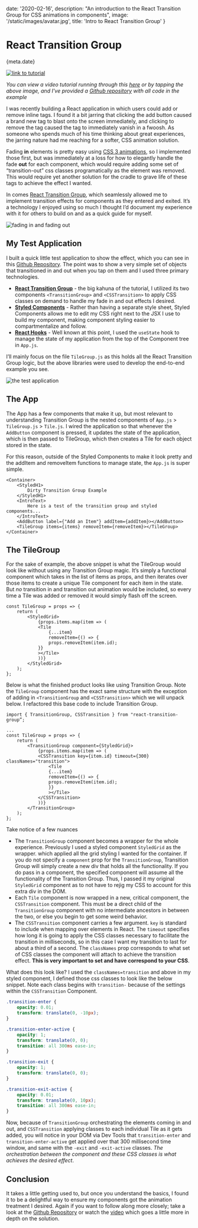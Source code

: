 
date: '2020-02-16',
description: "An introduction to the React Transition Group for CSS animations in components",
image: '/static/images/avatar.jpg',
title: 'Intro to React Transition Group'
}


# React Transition Group

<Date>{meta.date}</Date>

[![link to tutorial](/static/images/transition-group/video.png)](https://youtu.be/ElbruR89FQM)

_You can view a video tutorial running through this [here](https://youtu.be/ElbruR89FQM) or by tapping the above image, and I've provided a [Github repository](https://github.com/danmostudco/ReactTransitionGroupExample) with all code in the example_

I was recently building a React application in which users could add or remove inline tags. I found it a bit jarring that clicking the add button caused a brand new tag to blast onto the screen immediately, and clicking to remove the tag caused the tag to immediately vanish in a fwoosh. As someone who spends much of his time thinking about great experiences, the jarring nature had me reaching for a softer, CSS animation solution.

Fading **in** elements is pretty easy using [CSS 3 animations](https://developer.mozilla.org/en-US/docs/Web/CSS/animation), so I implemented those first, but was immediately at a loss for how to elegantly handle the fade **out** for each component, which would require adding some set of “transition-out” css classes programatically as the element was removed. This would require yet another solution for the cradle to grave life of these tags to achieve the effect I wanted.

In comes [React Transition Group](https://reactcommunity.org/react-transition-group/), which seamlessly allowed me to implement transition effects for components as they entered and exited. It’s a technology I enjoyed using so much I thought I’d document my experience with it for others to build on and as a quick guide for myself.

![fading in and fading out](/static/images/transition-group/frames.jpg)

## My Test Application

I built a quick little test application to show the effect, which you can see in this [Github Repository](https://github.com/danmostudco/ReactTransitionGroupExample). The point was to show a very simple set of objects that transitioned in and out when you tap on them and I used three primary technologies.

-   **[React Transition Group](https://github.com/reactjs/react-transition-group)** - the big kahuna of the tutorial, I utilized its two components `<TransitionGroup>` and `<CSSTransition>` to apply CSS classes on demand to handle my fade in and out effects I desired.
-   **[Styled Components](https://github.com/styled-components/styled-components)** - Rather than having a separate style sheet, Styled Components allows me to edit my CSS right next to the JSX I use to build my component, making component styling easier to compartmentalize and follow.
-   **[React Hooks](https://reactjs.org/docs/hooks-reference.html)** - Well known at this point, I used the `useState` hook to manage the state of my application from the top of the Component tree in `App.js`.

I’ll mainly focus on the file `TileGroup.js` as this holds all the React Transition Group logic, but the above libraries were used to develop the end-to-end example you see.

![the test application](/static/images/transition-group/appscreen.png)

## The App

The App has a few components that make it up, but most relevant to understanding Transition Group is the nested components of `App.js` > `TileGroup.js` > `Tile.js`. I wired the application so that whenever the `AddButton` component is pressed, it updates the state of the application, which is then passed to TileGroup, which then creates a Tile for each object stored in the state.

For this reason, outside of the Styled Components to make it look pretty and the addItem and removeItem functions to manage state, the `App.js` is super simple.

```JSX
<Container>
    <StyledH1>
        Dirty Transition Group Example
    </StyledH1>
    <IntroText>
        Here is a test of the transition group and styled components...
    </IntroText>
    <AddButton label={"Add an Item"} addItem={addItem}></AddButton>
    <TileGroup items={items} removeItem={removeItem}></TileGroup>
</Container>
```

## The TileGroup

For the sake of example, the above snippet is what the TileGroup would look like without using any Transition Group magic. It’s simply a functional component which takes in the list of items as props, and then iterates over those items to create a unique Tile component for each item in the state. But _no_ transition in and transition out animation would be included, so every time a Tile was added or removed it would simply flash off the screen.

```JSX
const TileGroup = props => {
    return (
        <StyledGrid>
            {props.items.map(item => (
            <Tile
                {...item}
                removeItem={() => {
                props.removeItem(item.id);
            }}
            ></Tile>
            ))}
        </StyledGrid>
    );
};
```

Below is what the finished product looks like using Transition Group. Note the `TileGroup` component has the exact same structure with the exception of adding in `<TransitionGroup` and `<CSSTransition>` which we will unpack below. I refactored this base code to include Transition Group.

```JSX
import { TransitionGroup, CSSTransition } from "react-transition-group”;

...
const TileGroup = props => {
    return (
        <TransitionGroup component={StyledGrid}>
            {props.items.map(item => (
            <CSSTransition key={item.id} timeout={300} classNames="transition">
                <Tile
                {...item}
                removeItem={() => {
                props.removeItem(item.id);
                }}
                ></Tile>
            </CSSTransition>
            ))}
        </TransitionGroup>
    );
};
```

Take notice of a few nuances

-   The `TransitionGroup` component becomes a wrapper for the whole experience. Previously I used a styled component `StyledGrid` as the wrapper. which applied all the grid styling I wanted for the container. If you do not specify a `component` prop for the `TransitionGroup`, Transition Group will simply create a new div that holds all the functionality. If you do pass in a component, the specified component will assume all the functionality of the Transition Group. Thus, I passed it my original `StyledGrid` component as to not have to rejig my CSS to account for this extra div in the DOM.
-   Each `Tile` component is now wrapped in a new, critical component, the `CSSTransition` component. This must be a direct child of the `TransitionGroup` component with no intermediate ancestors in between the two, or else you begin to get some weird behavior.
-   The `CSSTransition` component carries a few argument. `key` is standard to include when mapping over elements in React. The `timeout` specifies how long it is going to apply the CSS classes necessary to facilitate the transition in milliseconds, so in this case I want my transition to last for about a third of a second. The `classNames` prop corresponds to what set of CSS classes the component will attach to achieve the transition effect. **This is very important to set and have correspond to your CSS**.

What does this look like? I used the `classNames=transition` and above in my styled component, I defined those css classes to look like the below snippet. Note each class begins with `transition-` because of the settings within the `CSSTransition` Component.

```CSS
.transition-enter {
    opacity: 0.01;
    transform: translate(0, -10px);
}

.transition-enter-active {
    opacity: 1;
    transform: translate(0, 0);
    transition: all 300ms ease-in;
}

.transition-exit {
    opacity: 1;
    transform: translate(0, 0);
}

.transition-exit-active {
    opacity: 0.01;
    transform: translate(0, 10px);
    transition: all 300ms ease-in;
}
```

Now, because of `TransitionGroup` orchestrating the elements coming in and out, and `CSSTransition` applying classes to each individual Tile as it gets added, you will notice in your DOM via Dev Tools that `transition-enter` and `transition-enter-active` get applied over that 300 millisecond time window, and same with the `-exit` and `-exit-active` classes. _The orchestration between the component and these CSS classes is what achieves the desired effect_.

## Conclusion

It takes a little getting used to, but once you understand the basics, I found it to be a delightful way to ensure my components got the animation treatment I desired. Again if you want to follow along more closely; take a look at the [Github Repository](https://github.com/danmostudco/ReactTransitionGroupExample) or watch the [video](https://youtu.be/ElbruR89FQM) which goes a little more in depth on the solution.
